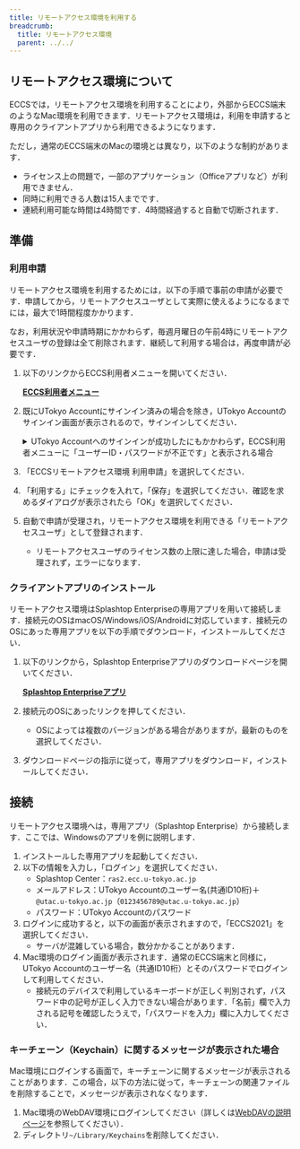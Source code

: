 ```yaml
---
title: リモートアクセス環境を利用する
breadcrumb:
  title: リモートアクセス環境
  parent: ../../
---
```


## リモートアクセス環境について

ECCSでは，リモートアクセス環境を利用することにより，外部からECCS端末のようなMac環境を利用できます．リモートアクセス環境は，利用を申請すると専用のクライアントアプリから利用できるようになります．

ただし，通常のECCS端末のMacの環境とは異なり，以下のような制約があります．

- ライセンス上の問題で，一部のアプリケーション（Officeアプリなど）が利用できません．
- 同時に利用できる人数は15人までです．
- 連続利用可能な時間は4時間です．4時間経過すると自動で切断されます．

## 準備

### 利用申請

リモートアクセス環境を利用するためには，以下の手順で事前の申請が必要です．申請してから，リモートアクセスユーザとして実際に使えるようになるまでには，最大で1時間程度かかります．

なお，利用状況や申請時期にかかわらず，毎週月曜日の午前4時にリモートアクセスユーザの登録は全て削除されます．継続して利用する場合は，再度申請が必要です．

1. 以下のリンクからECCS利用者メニューを開いてください．

    <strong class="box center">

    [ECCS利用者メニュー](https://idm.ecc.u-tokyo.ac.jp/webmtn/)

    </strong>

1. 既にUTokyo Accountにサインイン済みの場合を除き，UTokyo Accountのサインイン画面が表示されるので，サインインしてください．
    <details>
    <summary>UTokyo Accountへのサインインが成功したにもかかわらず，ECCS利用者メニューに「ユーザーID・パスワードが不正です」と表示される場合</summary>
    これは初期パスワードを変更した直後にアクセスしようとして起こるものです．初期パスワードを変更した情報が連携されるまで最大で10分かかるため，10分ほど待ってからもう一度アクセスしてください．
    </details>
1. 「ECCSリモートアクセス環境 利用申請」を選択してください．
1. 「利用する」にチェックを入れて，「保存」を選択してください．確認を求めるダイアログが表示されたら「OK」を選択してください．
1. 自動で申請が受理され，リモートアクセス環境を利用できる「リモートアクセスユーザ」として登録されます．
    - リモートアクセスユーザのライセンス数の上限に達した場合，申請は受理されず，エラーになります．

### クライアントアプリのインストール

リモートアクセス環境はSplashtop Enterpriseの専用アプリを用いて接続します．接続元のOSはmacOS/Windows/iOS/Androidに対応しています．接続元のOSにあった専用アプリを以下の手順でダウンロード，インストールしてください．

1. 以下のリンクから，Splashtop Enterpriseアプリのダウンロードページを開いてください．

    <strong class="box center">

    [Splashtop Enterpriseアプリ](https://support-splashtoponprem.splashtop.com/hc/ja/sections/203018026-Splashtop-Enterprise-App)

    </strong>
1. 接続元のOSにあったリンクを押してください．
    - OSによっては複数のバージョンがある場合がありますが，最新のものを選択してください．
1. ダウンロードページの指示に従って，専用アプリをダウンロード，インストールしてください．

## 接続

リモートアクセス環境へは，専用アプリ（Splashtop Enterprise）から接続します．ここでは、Windowsのアプリを例に説明します．

1. インストールした専用アプリを起動してください．
1. 以下の情報を入力し，「ログイン」を選択してください．
    - Splashtop Center：`ras2.ecc.u-tokyo.ac.jp`
    - メールアドレス：UTokyo Accountのユーザー名(共通ID10桁)＋`@utac.u-tokyo.ac.jp`（`0123456789@utac.u-tokyo.ac.jp`）
    - パスワード：UTokyo Accountのパスワード
1. ログインに成功すると，以下の画面が表示されますので，「ECCS2021」を選択してください．
    - サーバが混雑している場合，数分かかることがあります．
1. Mac環境のログイン画面が表示されます．通常のECCS端末と同様に，UTokyo Accountのユーザー名（共通ID10桁）とそのパスワードでログインして利用してください．
    - 接続元のデバイスで利用しているキーボードが正しく判別されず，パスワード中の記号が正しく入力できない場合があります．「名前」欄で入力される記号を確認したうえで，「パスワードを入力」欄に入力してください．

### キーチェーン（Keychain）に関するメッセージが表示された場合

Mac環境にログインする画面で，キーチェーンに関するメッセージが表示されることがあります．この場合，以下の方法に従って，キーチェーンの関連ファイルを削除することで，メッセージが表示されなくなります．

1. Mac環境のWebDAV環境にログインしてください（詳しくは[WebDAVの説明ページ](/eccs/features/webdav/)を参照してください）．
1. ディレクトリ`~/Library/Keychains`を削除してください．
